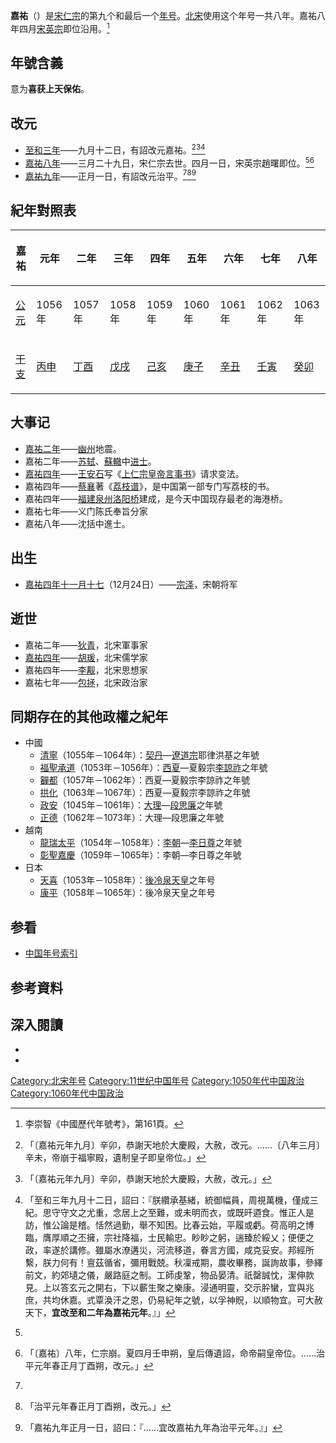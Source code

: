 {{Eranamebox|年号= 嘉祐
|起讫时间= 1056年九月－1063年
|政权= [[北宋|北宋]]
|帝王= [[宋仁宗|宋仁宗]]趙禎
|历时= 8年
|timeline= <timeline>
ImageSize  = width:200 height:50
PlotArea   = width:180 height:30 left:10 bottom:20
TimeAxis   = orientation:horizontal
DateFormat = yyyy
Period     = from:960 till:1127
AlignBars  = early
ScaleMajor = increment:167 start:960
Colors =
  id:canvas value:rgb(1,1,0.85)
BackgroundColors = canvas:canvas
PlotData =
  width:15 color:black
  bar:era from:start till:end
  bar:era from:1023 till:1063 color:red
  bar:era from:1056 till:1063 color:green
</timeline>
|说明= <span style="color: green">嘉祐</span>在'''北宋'''及<span style="color: red">宋仁宗</span>时期的位置。
}}
'''嘉祐'''（{{kj|1056年|九月|1063年|}}）是[[宋仁宗|宋仁宗]]的第九个和最后一个[[年号|年号]]。[[北宋|北宋]]使用这个年号一共八年。嘉祐八年四月[[宋英宗|宋英宗]]即位沿用。<ref>李崇智《中國歷代年號考》，第161頁。</ref>

==年號含義==
意为'''喜获上天保佑'''。

==改元==
*[[1056年|至和三年]]——九月十二日，有詔改元嘉祐。<ref name="宋史12">{{cite wikisource|title=宋史本紀第十二仁宗四|last=脫脫|wslink=zh:宋史/卷012}}「〔嘉祐元年九月〕辛卯，恭謝天地於大慶殿，大赦，改元。……〔八年三月〕辛未，帝崩于福寧殿，遺制皇子即皇帝位。」</ref><ref>{{cite wikisource|title=續資治通鑑長編卷一百八十四|last=李燾|wslink=zh:續資治通鑑長編/卷184}}「〔嘉祐元年九月〕辛卯，恭謝天地於大慶殿，大赦，改元。」</ref><ref>{{cite wikisource|title=宋會要輯稿禮五十四|last=徐松|wslink=zh:宋會要輯稿/卷078}}「至和三年九月十二日，詔曰：『朕纘承基緒，統御幅員，周視萬機，僅成三紀。思守守文之尤重，念居上之至難，或未明而衣，或既旰逎食。惟正人是訪，惟公論是稽。恬然過勤，舉不知困。比春云始，平履或虧。荷高明之博臨，膺厚順之丕擁，宗社降福，士民輸忠。眇眇之躬，遄臻於綏乂；便便之政，率遂於講修。雖屬水潦遘災，河流移道，眷言方國，咸克妥安。邦經所繫，朕力何有！亶茲循省，彌用戰兢。秋凜戒期，農收畢務，誕詢故事，參繹前文，約郊壝之儀，嚴路庭之制。工師虔鞏，物品晏清。祇罄誠忱，潔伸款見。上以答玄元之開右，下以蘄生聚之樂康。浸通明靈，交示肸蠻，宜與兆庶，共均休嘉。式覃渙汗之恩，仍易紀年之號，以孚神貺，以順物宜。可大赦天下，'''宜改至和二年為嘉祐元年'''。』」</ref>
*[[1063年|嘉祐八年]]——三月二十九日，宋仁宗去世。四月一日，宋英宗趙曙即位。<ref name="宋史12"/><ref name="宋史13">{{cite wikisource|title=宋史本紀第十三英宗|last=脫脫|wslink=zh:宋史/卷013}}「〔嘉祐〕八年，仁宗崩。夏四月壬申朔，皇后傳遺詔，命帝嗣皇帝位。……治平元年春正月丁酉朔，改元。」</ref>
*[[1064年|嘉祐九年]]——正月一日，有詔改元治平。<ref name="宋史13"/><ref>{{cite wikisource|title=續資治通鑑長編卷二百|last=李燾|wslink=zh:續資治通鑑長編/卷200}}「治平元年春正月丁酉朔，改元。」</ref><ref>{{cite wikisource|title=宋會要輯稿禮五十四|last=徐松|wslink=zh:宋會要輯稿/卷078}}「嘉祐九年正月一日，詔曰：『……宜改嘉祐九年為治平元年。』」</ref>

==紀年對照表==
{| class="wikitable"  style="text-align:center;"
!嘉祐!!元年!!二年!!三年!!四年!!五年!!六年!!七年!!八年
|-
![[公元|公元]]
|1056年||1057年||1058年||1059年||1060年||1061年||1062年||1063年
|-
![[干支|干支]]
|[[丙申|丙申]]||[[丁酉|丁酉]]||[[戊戌|戊戌]]||[[己亥|己亥]]||[[庚子|庚子]]||[[辛丑|辛丑]]||[[壬寅|壬寅]]||[[癸卯|癸卯]]
|}

==大事记==
*[[1057年|嘉祐二年]]——[[幽州|幽州]]地震。
*嘉祐二年——[[苏轼|苏轼]]、[[蘇轍|蘇轍]]中[[进士|进士]]。
*[[1059年|嘉祐四年]]——[[王安石|王安石]]写《[[上仁宗皇帝言事书|上仁宗皇帝言事书]]》请求变法。
*嘉祐四年——[[蔡襄|蔡襄]]著《[[荔枝谱|荔枝谱]]》，是中国第一部专门写荔枝的书。
*嘉祐四年——[[福建|福建]][[泉州|泉州]][[洛阳桥|洛阳桥]]建成，是今天中国现存最老的海港桥。
*嘉祐七年——义门陈氏奉旨分家
*嘉祐八年——沈括中進士。

==出生==
*[[1059年|嘉祐四年]][[十一月十七|十一月十七]]（12月24日）——[[宗泽|宗泽]]，宋朝将军

==逝世==
*嘉祐二年——[[狄青|狄青]]，北宋軍事家
*[[1059年|嘉祐四年]]——[[胡瑗|胡瑗]]，北宋儒学家
*嘉祐四年——[[李觏|李觏]]，北宋思想家
*嘉祐七年——[[包拯|包拯]]，北宋政治家

==同期存在的其他政權之紀年==
*中國
**[[清寧|清寧]]（1055年－1064年）：[[遼國|契丹]]—[[遼道宗|遼道宗]]耶律洪基之年號
**[[福聖承道|福聖承道]]（1053年－1056年）：[[西夏|西夏]]—夏毅宗[[李諒祚|李諒祚]]之年號
**[[奲都|奲都]]（1057年－1062年）：西夏—夏毅宗李諒祚之年號
**[[拱化|拱化]]（1063年－1067年）：西夏—夏毅宗李諒祚之年號
**[[政安|政安]]（1045年－1061年）：[[大理国|大理]]—[[段思廉|段思廉]]之年號
**[[正德_(大理)|正德]]（1062年－1073年）：大理—段思廉之年號
*越南
**[[龍瑞太平|龍瑞太平]]（1054年－1058年）：[[李朝_(越南)|李朝]]—[[李日尊|李日尊]]之年號
**[[彰聖嘉慶|彰聖嘉慶]]（1059年－1065年）：李朝—李日尊之年號
*日本
**[[天喜|天喜]]（1053年－1058年）：[[後冷泉天皇|後冷泉天皇]]之年号
**[[康平_(日本)|康平]]（1058年－1065年）：後冷泉天皇之年号

==参看==
*[[中国年号列表#宋朝|中国年号索引]]

==参考資料==
{{Reflist}}

==深入閱讀==
<div>
*{{Cite book|author=[[李崇智|李崇智]]|title=中國歷代年號考|format=|url=|date=2004年12月|publisher=中華書局|location=北京|id=ISBN 7101025129}}
*{{Cite book|author=[[鄧洪波|鄧洪波]]|title=東亞歷史年表|format=pdf|url=http://www.eastasia.ntu.edu.tw/chinese/05_a04.htm|date=2005年3月|publisher=國立臺灣大學東亞經典與文化研究計劃|location=臺北|id=ISBN 9789860005189|access-date=2021-11-17|archive-date=2007-08-25|archive-url=https://web.archive.org/web/20070825002742/http://www.eastasia.ntu.edu.tw/chinese/05_a04.htm|dead-url=no}}
</div>

{{年号|[[至和|至和]]|[[中国年号索引|北宋年号]]|[[治平_(北宋)|治平]]}}
{{宋朝年號}}

[[Category:北宋年号|Category:北宋年号]]
[[Category:11世纪中国年号|Category:11世纪中国年号]]
[[Category:1050年代中国政治|Category:1050年代中国政治]]
[[Category:1060年代中国政治|Category:1060年代中国政治]]